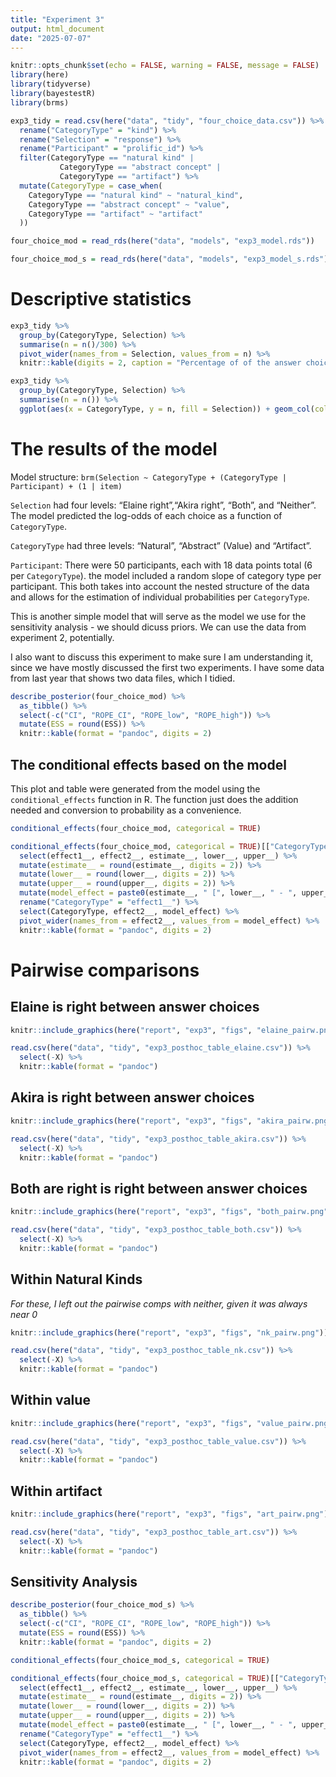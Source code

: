 ```yaml
---
title: "Experiment 3"
output: html_document
date: "2025-07-07"
---
```



```r
knitr::opts_chunk$set(echo = FALSE, warning = FALSE, message = FALSE)
library(here)
library(tidyverse)
library(bayestestR)
library(brms)

exp3_tidy = read.csv(here("data", "tidy", "four_choice_data.csv")) %>% 
  rename("CategoryType" = "kind") %>% 
  rename("Selection" = "response") %>% 
  rename("Participant" = "prolific_id") %>% 
  filter(CategoryType == "natural kind" | 
           CategoryType == "abstract concept" | 
           CategoryType == "artifact") %>% 
  mutate(CategoryType = case_when(
    CategoryType == "natural kind" ~ "natural_kind",
    CategoryType == "abstract concept" ~ "value",
    CategoryType == "artifact" ~ "artifact"
  ))

four_choice_mod = read_rds(here("data", "models", "exp3_model.rds"))

four_choice_mod_s = read_rds(here("data", "models", "exp3_model_s.rds"))
```

# Descriptive statistics

```r
exp3_tidy %>% 
  group_by(CategoryType, Selection) %>% 
  summarise(n = n()/300) %>% 
  pivot_wider(names_from = Selection, values_from = n) %>% 
  knitr::kable(digits = 2, caption = "Percentage of of the answer choices in each condition")
```

```r
exp3_tidy %>% 
  group_by(CategoryType, Selection) %>% 
  summarise(n = n()) %>% 
  ggplot(aes(x = CategoryType, y = n, fill = Selection)) + geom_col(color = "black") + theme_minimal()
```




# The results of the model

Model structure: `brm(Selection ~ CategoryType + (CategoryType | Participant) + (1 | item)` 

`Selection` had four levels: "Elaine right","Akira right", "Both", and "Neither". The model predicted the log-odds of each choice as a function of `CategoryType`.

`CategoryType` had three levels: "Natural", "Abstract" (Value) and "Artifact".

`Participant`: There were 50 participants, each with 18 data points total (6 per `CategoryType`). the model included a random slope of category type per participant. This both takes into account the nested structure of the data and allows for the estimation of individual probabilities per `CategoryType`. 

This is another simple model that will serve as the model we use for the sensitivity analysis - we should dicuss priors. We can use the data from experiment 2, potentially. 

I also want to discuss this experiment to make sure I am understanding it, since we have mostly discussed the first two experiments. I have some data from last year that shows two data files, which I tidied. 

```r
describe_posterior(four_choice_mod) %>% 
  as_tibble() %>% 
  select(-c("CI", "ROPE_CI", "ROPE_low", "ROPE_high")) %>% 
  mutate(ESS = round(ESS)) %>% 
  knitr::kable(format = "pandoc", digits = 2)

```


## The conditional effects based on the model 

This plot and table were generated from the model using the `conditional_effects` function in R. The function just does the addition needed and conversion to probability as a convenience. 

```r
conditional_effects(four_choice_mod, categorical = TRUE)
```

```r
conditional_effects(four_choice_mod, categorical = TRUE)[["CategoryType:cats__"]] %>% 
  select(effect1__, effect2__, estimate__, lower__, upper__) %>% 
  mutate(estimate__ = round(estimate__, digits = 2)) %>% 
  mutate(lower__ = round(lower__, digits = 2)) %>% 
  mutate(upper__ = round(upper__, digits = 2)) %>% 
  mutate(model_effect = paste0(estimate__, " [", lower__, " - ", upper__, "]")) %>% 
  rename("CategoryType" = "effect1__") %>% 
  select(CategoryType, effect2__, model_effect) %>% 
  pivot_wider(names_from = effect2__, values_from = model_effect) %>% 
  knitr::kable(format = "pandoc", digits = 2)
```

# Pairwise comparisons 

## Elaine is right between answer choices

```r
knitr::include_graphics(here("report", "exp3", "figs", "elaine_pairw.png"))
```

```r
read.csv(here("data", "tidy", "exp3_posthoc_table_elaine.csv")) %>% 
  select(-X) %>% 
  knitr::kable(format = "pandoc")
```

## Akira is right between answer choices

```r
knitr::include_graphics(here("report", "exp3", "figs", "akira_pairw.png"))
```

```r
read.csv(here("data", "tidy", "exp3_posthoc_table_akira.csv")) %>% 
  select(-X) %>% 
  knitr::kable(format = "pandoc")
```

## Both are right is right between answer choices

```r
knitr::include_graphics(here("report", "exp3", "figs", "both_pairw.png"))
```

```r
read.csv(here("data", "tidy", "exp3_posthoc_table_both.csv")) %>% 
  select(-X) %>% 
  knitr::kable(format = "pandoc")
```

## Within Natural Kinds 

*For these, I left out the pairwise comps with neither, given it was always near 0*

```r
knitr::include_graphics(here("report", "exp3", "figs", "nk_pairw.png"))
```

```r
read.csv(here("data", "tidy", "exp3_posthoc_table_nk.csv")) %>% 
  select(-X) %>% 
  knitr::kable(format = "pandoc")
```

## Within value 

```r
knitr::include_graphics(here("report", "exp3", "figs", "value_pairw.png"))
```

```r
read.csv(here("data", "tidy", "exp3_posthoc_table_value.csv")) %>% 
  select(-X) %>% 
  knitr::kable(format = "pandoc")
```

## Within artifact 

```r
knitr::include_graphics(here("report", "exp3", "figs", "art_pairw.png"))
```

```r
read.csv(here("data", "tidy", "exp3_posthoc_table_art.csv")) %>% 
  select(-X) %>% 
  knitr::kable(format = "pandoc")
```


## Sensitivity Analysis 

```r
describe_posterior(four_choice_mod_s) %>% 
  as_tibble() %>% 
  select(-c("CI", "ROPE_CI", "ROPE_low", "ROPE_high")) %>% 
  mutate(ESS = round(ESS)) %>% 
  knitr::kable(format = "pandoc", digits = 2)
```

```r
conditional_effects(four_choice_mod_s, categorical = TRUE)
```

```r
conditional_effects(four_choice_mod_s, categorical = TRUE)[["CategoryType:cats__"]] %>% 
  select(effect1__, effect2__, estimate__, lower__, upper__) %>% 
  mutate(estimate__ = round(estimate__, digits = 2)) %>% 
  mutate(lower__ = round(lower__, digits = 2)) %>% 
  mutate(upper__ = round(upper__, digits = 2)) %>% 
  mutate(model_effect = paste0(estimate__, " [", lower__, " - ", upper__, "]")) %>% 
  rename("CategoryType" = "effect1__") %>% 
  select(CategoryType, effect2__, model_effect) %>% 
  pivot_wider(names_from = effect2__, values_from = model_effect) %>% 
  knitr::kable(format = "pandoc", digits = 2)
```
